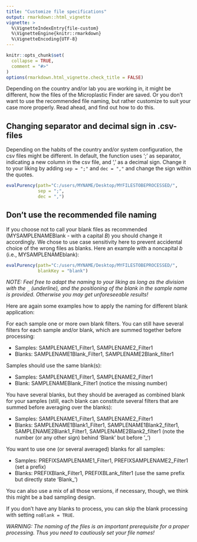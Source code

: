 ```yaml
---
title: "Customize file specifications"
output: rmarkdown::html_vignette
vignette: >
  %\VignetteIndexEntry{file-custom}
  %\VignetteEngine{knitr::rmarkdown}
  %\VignetteEncoding{UTF-8}
---
```


```r
knitr::opts_chunk$set(
  collapse = TRUE,
  comment = "#>"
)
options(rmarkdown.html_vignette.check_title = FALSE)
```


Depending on the country and/or lab you are working in, it might be different, how the files of the Microplastic Finder are saved. Or you don't want to use the recommended file naming, but rather customize to suit your case more properly. Read ahead, and find out how to do this.


## Changing separator and decimal sign in .csv-files
Depending on the habits of the country and/or system configuration, the csv files might be different. In default, the function uses ';' as separator, indicating a new column in the csv file, and ',' as a decimal sign. Change it to your liking by adding ```sep = ";"``` and ```dec = ","``` and change the sign within the quotes.
```r
evalPurency(path="C:/users/MYNAME/Desktop/MYFILESTOBEPROCESSED/",
            sep = ";",
            dec = ",")
```


## Don't use the recommended file naming
If you choose not to call your blank files as recommended (MYSAMPLENAMEBlank - with a capital *B*) you should change it accordingly. We chose to use case sensitivity here to prevent accidental choice of the wrong files as blanks. Here an example with a noncapital *b* (i.e., MYSAMPLENAMEblank):
```r
evalPurency(path="C:/users/MYNAME/Desktop/MYFILESTOBEPROCESSED/",
            blankKey = "blank")
```

*NOTE: Feel free to adapt the naming to your liking as long as the division with the ```_``` (underline), and the positioning of the blank in the sample name is provided. Otherwise you may get unforeseeable results!*

Here are again some examples how to apply the naming for different blank application:

For each sample one or more own blank filters. You can still have several filters for each sample and/or blank, which are summed together before processing:

  - Samples: SAMPLENAME1_Filter1, SAMPLENAME2_Filter1
  - Blanks: SAMPLENAME1Blank_Filter1, SAMPLENAME2Blank_filter1
  
Samples should use the same blank(s):

  - Samples: SAMPLENAME1_Filter1, SAMPLENAME2_Filter1
  - Blank: SAMPLENAMEBlank_Filter1 (notice the missing number)
  
You have several blanks, but they should be averaged as combined blank for your samples (still, each blank can constitute several filters that are summed before averaging over the blanks):

  - Samples: SAMPLENAME1_Filter1, SAMPLENAME2_Filter1
  - Blanks: SAMPLENAME1Blank1_Filter1, SAMPLENAME1Blank2_filter1, SAMPLENAME2Blank1_Filter1, SAMPLENAME2Blank2_filter1 (note the number (or any other sign) behind 'Blank' but before '_')
  
You want to use one (or several averaged) blanks for all samples:

  - Samples: PREFIXSAMPLENAME1_Filter1, PREFIXSAMPLENAME2_Filter1 (set a prefix)
  - Blanks: PREFIXBlank_Filter1, PREFIXBLank_filter1 (use the same prefix but directly state 'Blank_')
  
You can also use a mix of all those versions, if necessary, though, we think this might be a bad sampling design.
  
If you don't have any blanks to process, you can skip the blank processing with setting ```noBlank = TRUE```.

*WARNING: The naming of the files is an important prerequisite for a proper processing. Thus you need to cautiously set your file names!*

